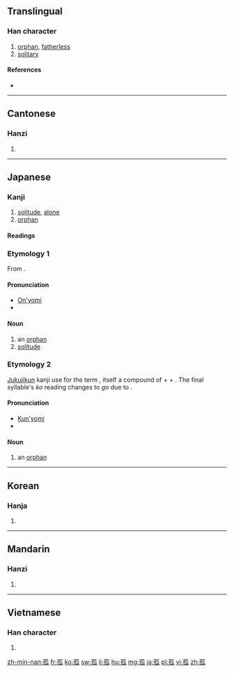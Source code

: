 ==Translingual==

===Han character===
{{Han char|rn=39|rad=子|as=05|sn=8|four=1243<sub>0</sub>|canj=弓木竹女人 (NDHVO)}}

# [[orphan]], [[fatherless]]
# [[solitary]]

====References====
* {{Han ref|kx=0279.080|dkj=06966|dj=0547.060|hdz=21014.010|uh=5B64|ud=23396|bh=A974|bd=43380}}

----

==Cantonese==

===Hanzi===
{{yue-hanzi|jyut=|y=gu1}}

# {{defn|lang=yue|sort=子05}}

----

==Japanese==
{{attention|ja|Need compounds.}}

===Kanji===
{{ja-kanji|grade=c|rs=子05}}

# [[solitude]], [[alone]]
# [[orphan]]

====Readings====
{{ja-readings
|on=[[こ]] (ko)
|kun=[[みなしご]] (minashigo), [[ひとり]] (hitori)
}}

===Etymology 1===
From {{etyl|zhx|ja|sort=こ}} {{term|sc=Hani|孤}}.

====Pronunciation====
* [[音読み|On'yomi]]
* {{IPA|lang=ja|/ko/|[ko̞]}}

====Noun====
{{ja-noun|k|hira=こ|rom=ko}}

# an [[orphan]]
# [[solitude]]

===Etymology 2===
[[熟字訓#Japanese|Jukujikun]] kanji use for the term {{l|ja|みなしご}}, itself a compound of {{term|lang=ja|身|tr=mi||identity, family}} + {{term|lang=ja|無|tr=nashi||none, without}} + {{term|lang=ja|子|tr=ko||child}}.  The final syllable's ''ko'' reading changes to ''go'' due to {{rendaku|みなしご}}.

====Pronunciation====
* [[訓読み|Kun'yomi]]
* {{IPA|lang=ja|/mi.na.si.go/|[minäɕigo̞]|[minäɕiŋo̞]}}

====Noun====
{{ja-noun|k|hira=みなしご|rom=minashigo}}

# an [[orphan]]

----

==Korean==

===Hanja===
{{ko-hanja|hangeul=고|rv=go|mr=ko}}

# {{defn|lang=ko|sort=子05}}

----

==Mandarin==

===Hanzi===
{{cmn-hanzi|pin=[[gū]] ([[gu1]])|wg=ku<sup>1</sup>}}

# {{defn|lang=cmn|sort=子05}}

----

==Vietnamese==

===Han character===
{{vi-hantu|[[cô]], [[co]], [[còi]], [[côi]], [[go]], [[gò]]|rs=子05}}

# {{defn|lang=vi|sort=子05}}

[[zh-min-nan:孤]]
[[fr:孤]]
[[ko:孤]]
[[sw:孤]]
[[li:孤]]
[[hu:孤]]
[[mg:孤]]
[[ja:孤]]
[[pl:孤]]
[[vi:孤]]
[[zh:孤]]